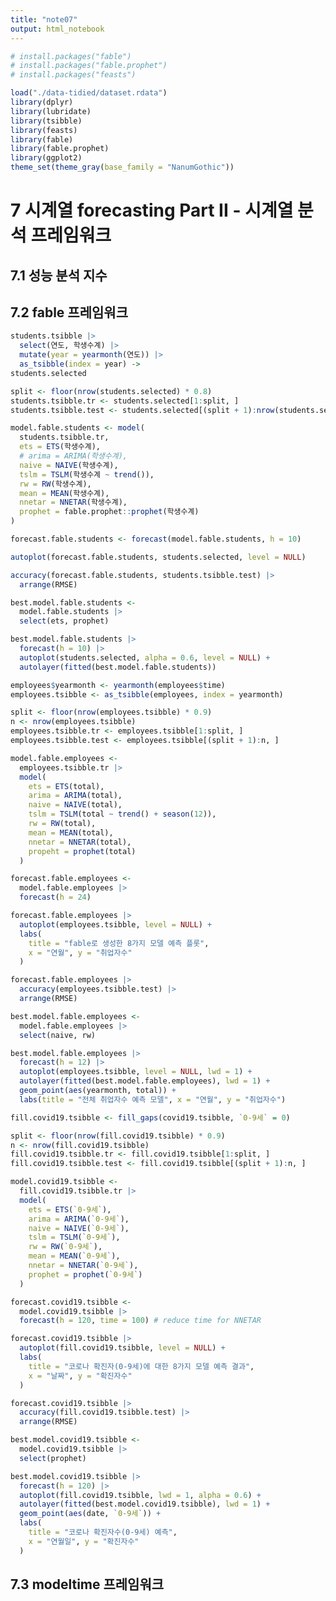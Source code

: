 ```yaml
---
title: "note07"
output: html_notebook
---
```


```r
# install.packages("fable")
# install.packages("fable.prophet")
# install.packages("feasts")
```

```r
load("./data-tidied/dataset.rdata")
library(dplyr)
library(lubridate)
library(tsibble)
library(feasts)
library(fable)
library(fable.prophet)
library(ggplot2)
theme_set(theme_gray(base_family = "NanumGothic"))
```

# 7 시계열 forecasting Part II - 시계열 분석 프레임워크

## 7.1 성능 분석 지수

## 7.2 fable 프레임워크

```r
students.tsibble |>
  select(연도, 학생수계) |>
  mutate(year = yearmonth(연도)) |>
  as_tsibble(index = year) ->
students.selected

split <- floor(nrow(students.selected) * 0.8)
students.tsibble.tr <- students.selected[1:split, ]
students.tsibble.test <- students.selected[(split + 1):nrow(students.selected), ]
```

```r
model.fable.students <- model(
  students.tsibble.tr,
  ets = ETS(학생수계),
  # arima = ARIMA(학생수계),
  naive = NAIVE(학생수계),
  tslm = TSLM(학생수계 ~ trend()),
  rw = RW(학생수계),
  mean = MEAN(학생수계),
  nnetar = NNETAR(학생수계),
  prophet = fable.prophet::prophet(학생수계)
)
```

```r
forecast.fable.students <- forecast(model.fable.students, h = 10)
```

```r
autoplot(forecast.fable.students, students.selected, level = NULL)
```

```r
accuracy(forecast.fable.students, students.tsibble.test) |>
  arrange(RMSE)
```

```r
best.model.fable.students <-
  model.fable.students |>
  select(ets, prophet)
```

```r
best.model.fable.students |>
  forecast(h = 10) |>
  autoplot(students.selected, alpha = 0.6, level = NULL) +
  autolayer(fitted(best.model.fable.students))
```

```r
employees$yearmonth <- yearmonth(employees$time)
employees.tsibble <- as_tsibble(employees, index = yearmonth)
```

```r
split <- floor(nrow(employees.tsibble) * 0.9)
n <- nrow(employees.tsibble)
employees.tsibble.tr <- employees.tsibble[1:split, ]
employees.tsibble.test <- employees.tsibble[(split + 1):n, ]
```

```r
model.fable.employees <-
  employees.tsibble.tr |>
  model(
    ets = ETS(total),
    arima = ARIMA(total),
    naive = NAIVE(total),
    tslm = TSLM(total ~ trend() + season(12)),
    rw = RW(total),
    mean = MEAN(total),
    nnetar = NNETAR(total),
    propeht = prophet(total)
  )
```

```r
forecast.fable.employees <-
  model.fable.employees |>
  forecast(h = 24)
```

```r
forecast.fable.employees |>
  autoplot(employees.tsibble, level = NULL) +
  labs(
    title = "fable로 생성한 8가지 모델 예측 플롯",
    x = "연월", y = "취업자수"
  )
```

```r
forecast.fable.employees |>
  accuracy(employees.tsibble.test) |>
  arrange(RMSE)
```

```r
best.model.fable.employees <-
  model.fable.employees |>
  select(naive, rw)
```

```r
best.model.fable.employees |>
  forecast(h = 12) |>
  autoplot(employees.tsibble, level = NULL, lwd = 1) +
  autolayer(fitted(best.model.fable.employees), lwd = 1) +
  geom_point(aes(yearmonth, total)) +
  labs(title = "전체 취업자수 예측 모델", x = "연월", y = "취업자수")
```

```r
fill.covid19.tsibble <- fill_gaps(covid19.tsibble, `0-9세` = 0)
```

```r
split <- floor(nrow(fill.covid19.tsibble) * 0.9)
n <- nrow(fill.covid19.tsibble)
fill.covid19.tsibble.tr <- fill.covid19.tsibble[1:split, ]
fill.covid19.tsibble.test <- fill.covid19.tsibble[(split + 1):n, ]
```

```r
model.covid19.tsibble <-
  fill.covid19.tsibble.tr |>
  model(
    ets = ETS(`0-9세`),
    arima = ARIMA(`0-9세`),
    naive = NAIVE(`0-9세`),
    tslm = TSLM(`0-9세`),
    rw = RW(`0-9세`),
    mean = MEAN(`0-9세`),
    nnetar = NNETAR(`0-9세`),
    prophet = prophet(`0-9세`)
  )
```

```r
forecast.covid19.tsibble <-
  model.covid19.tsibble |>
  forecast(h = 120, time = 100) # reduce time for NNETAR
```

```r
forecast.covid19.tsibble |>
  autoplot(fill.covid19.tsibble, level = NULL) +
  labs(
    title = "코로나 확진자(0-9세)에 대한 8가지 모델 예측 결과",
    x = "날짜", y = "확진자수"
  )
```

```r
forecast.covid19.tsibble |>
  accuracy(fill.covid19.tsibble.test) |>
  arrange(RMSE)
```

```r
best.model.covid19.tsibble <-
  model.covid19.tsibble |>
  select(prophet)
```

```r
best.model.covid19.tsibble |>
  forecast(h = 120) |>
  autoplot(fill.covid19.tsibble, lwd = 1, alpha = 0.6) +
  autolayer(fitted(best.model.covid19.tsibble), lwd = 1) +
  geom_point(aes(date, `0-9세`)) +
  labs(
    title = "코로나 확진자수(0-9세) 예측",
    x = "연월일", y = "확진자수"
  )
```

## 7.3 modeltime 프레임워크
